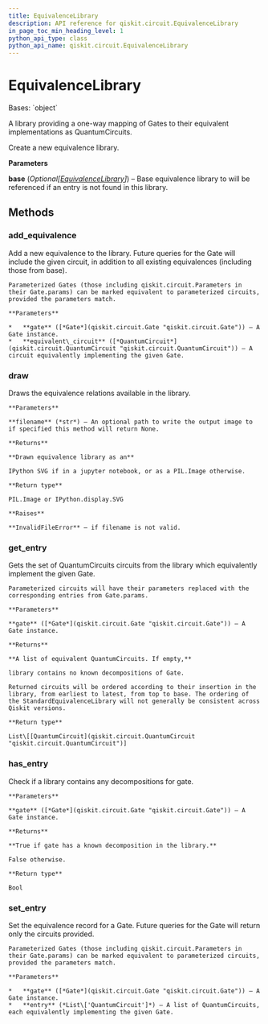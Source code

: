 ```yaml
---
title: EquivalenceLibrary
description: API reference for qiskit.circuit.EquivalenceLibrary
in_page_toc_min_heading_level: 1
python_api_type: class
python_api_name: qiskit.circuit.EquivalenceLibrary
---
```


# EquivalenceLibrary

<Class id="qiskit.circuit.EquivalenceLibrary" isDedicatedPage={true} github="https://github.com/qiskit/qiskit/tree/stable/0.22/qiskit/circuit/equivalence.py" signature="EquivalenceLibrary(*, base=None)" modifiers="class">
  Bases: `object`

  A library providing a one-way mapping of Gates to their equivalent implementations as QuantumCircuits.

  Create a new equivalence library.

  **Parameters**

  **base** (*Optional\[*[*EquivalenceLibrary*](#qiskit.circuit.EquivalenceLibrary "qiskit.circuit.EquivalenceLibrary")*]*) – Base equivalence library to will be referenced if an entry is not found in this library.

  ## Methods

  <span id="qiskit-circuit-equivalencelibrary-add-equivalence" />

  ### add\_equivalence

  <Function id="qiskit.circuit.EquivalenceLibrary.add_equivalence" signature="EquivalenceLibrary.add_equivalence(gate, equivalent_circuit)">
    Add a new equivalence to the library. Future queries for the Gate will include the given circuit, in addition to all existing equivalences (including those from base).

    Parameterized Gates (those including qiskit.circuit.Parameters in their Gate.params) can be marked equivalent to parameterized circuits, provided the parameters match.

    **Parameters**

    *   **gate** ([*Gate*](qiskit.circuit.Gate "qiskit.circuit.Gate")) – A Gate instance.
    *   **equivalent\_circuit** ([*QuantumCircuit*](qiskit.circuit.QuantumCircuit "qiskit.circuit.QuantumCircuit")) – A circuit equivalently implementing the given Gate.
  </Function>

  <span id="qiskit-circuit-equivalencelibrary-draw" />

  ### draw

  <Function id="qiskit.circuit.EquivalenceLibrary.draw" signature="EquivalenceLibrary.draw(filename=None)">
    Draws the equivalence relations available in the library.

    **Parameters**

    **filename** (*str*) – An optional path to write the output image to if specified this method will return None.

    **Returns**

    **Drawn equivalence library as an**

    IPython SVG if in a jupyter notebook, or as a PIL.Image otherwise.

    **Return type**

    PIL.Image or IPython.display.SVG

    **Raises**

    **InvalidFileError** – if filename is not valid.
  </Function>

  <span id="qiskit-circuit-equivalencelibrary-get-entry" />

  ### get\_entry

  <Function id="qiskit.circuit.EquivalenceLibrary.get_entry" signature="EquivalenceLibrary.get_entry(gate)">
    Gets the set of QuantumCircuits circuits from the library which equivalently implement the given Gate.

    Parameterized circuits will have their parameters replaced with the corresponding entries from Gate.params.

    **Parameters**

    **gate** ([*Gate*](qiskit.circuit.Gate "qiskit.circuit.Gate")) – A Gate instance.

    **Returns**

    **A list of equivalent QuantumCircuits. If empty,**

    library contains no known decompositions of Gate.

    Returned circuits will be ordered according to their insertion in the library, from earliest to latest, from top to base. The ordering of the StandardEquivalenceLibrary will not generally be consistent across Qiskit versions.

    **Return type**

    List\[[QuantumCircuit](qiskit.circuit.QuantumCircuit "qiskit.circuit.QuantumCircuit")]
  </Function>

  <span id="qiskit-circuit-equivalencelibrary-has-entry" />

  ### has\_entry

  <Function id="qiskit.circuit.EquivalenceLibrary.has_entry" signature="EquivalenceLibrary.has_entry(gate)">
    Check if a library contains any decompositions for gate.

    **Parameters**

    **gate** ([*Gate*](qiskit.circuit.Gate "qiskit.circuit.Gate")) – A Gate instance.

    **Returns**

    **True if gate has a known decomposition in the library.**

    False otherwise.

    **Return type**

    Bool
  </Function>

  <span id="qiskit-circuit-equivalencelibrary-set-entry" />

  ### set\_entry

  <Function id="qiskit.circuit.EquivalenceLibrary.set_entry" signature="EquivalenceLibrary.set_entry(gate, entry)">
    Set the equivalence record for a Gate. Future queries for the Gate will return only the circuits provided.

    Parameterized Gates (those including qiskit.circuit.Parameters in their Gate.params) can be marked equivalent to parameterized circuits, provided the parameters match.

    **Parameters**

    *   **gate** ([*Gate*](qiskit.circuit.Gate "qiskit.circuit.Gate")) – A Gate instance.
    *   **entry** (*List\['QuantumCircuit']*) – A list of QuantumCircuits, each equivalently implementing the given Gate.
  </Function>
</Class>

